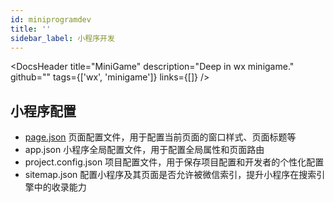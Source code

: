```yaml
---
id: miniprogramdev
title: ''
sidebar_label: 小程序开发
---
```



<DocsHeader
  title="MiniGame"
  description="Deep in wx minigame."
  github=""
  tags={['wx', 'minigame']}
  links={[]}
/>

## 小程序配置

- [page.json](https://developers.weixin.qq.com/miniprogram/dev/reference/configuration/app.html) 页面配置文件，用于配置当前页面的窗口样式、页面标题等
- app.json 小程序全局配置文件，用于配置全局属性和页面路由
- project.config.json 项目配置文件，用于保存项目配置和开发者的个性化配置
- sitemap.json 配置小程序及其页面是否允许被微信索引，提升小程序在搜索引擎中的收录能力
